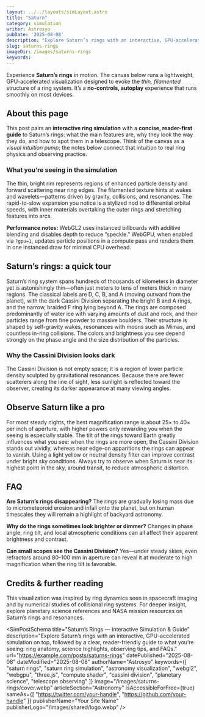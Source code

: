 ```yaml
---
layout: ../../layouts/simLayout.astro
title: "Saturn"
category: simulation
writer: Astrosyo
pubDate: '2025-08-08'
description: "Explore Saturn’s rings with an interactive, GPU-accelerated simulation on top, followed by a clear, reader-friendly guide to what you’re seeing: ring anatomy, science highlights, observing tips, and FAQs."
slug: saturns-rings
imageDir: /images/saturns-rings
keywords:
---
```



<div class="sim-container centered_flex">
  <p class="Tool-Explanation">Experience <strong>Saturn’s rings</strong> in motion. The canvas below runs a lightweight, GPU-accelerated visualization designed to evoke the <em>thin, filamented</em> structure of a ring system. It’s a <strong>no-controls, autoplay</strong> experience that runs smoothly on most devices.</p>

  <div class="sim-stage" aria-label="Saturn ring simulation canvas">
    <SimCanvas slug="saturns-rings" />
  </div>

  <figcaption class="sim-caption"></figcaption>
</div>

<div class="sim-article">

  <h2 id="about-this-page">About this page</h2>
  <p>
    This post pairs an <strong>interactive ring simulation</strong> with a <strong>concise, reader-first guide</strong> to Saturn’s rings: what the main features are, why they look the way they do, and how to spot them in a telescope. Think of the canvas as a <em>visual intuition pump</em>; the notes below connect that intuition to real ring physics and observing practice.
  </p>

  <h3 id="what-youre-seeing">What you’re seeing in the simulation</h3>
  <p>
    The thin, bright rim represents regions of enhanced particle density and forward scattering near ring edges. The filamented texture hints at wakes and wavelets—patterns driven by gravity, collisions, and resonances. The rapid-to-slow expansion you notice is a stylized nod to differential orbital speeds, with inner materials overtaking the outer rings and stretching features into arcs.
  </p>

  <aside class="note">
    <strong>Performance notes:</strong> WebGL2 uses instanced billboards with additive blending and disables depth to reduce “speckle.” WebGPU, when enabled via <code>?gpu=1</code>, updates particle positions in a compute pass and renders them in one instanced draw for minimal CPU overhead.
  </aside>

  <h2 id="saturns-rings-quick-tour">Saturn’s rings: a quick tour</h2>
  <p>
    Saturn’s ring system spans hundreds of thousands of kilometers in diameter yet is astonishingly thin—often just meters to tens of meters thick in many regions. The classical labels are D, C, B, and A (moving outward from the planet), with the dark Cassini Division separating the bright B and A rings, and the narrow, braided F ring lying beyond A. The rings are composed predominantly of water ice with varying amounts of dust and rock, and their particles range from fine powder to massive boulders. Their structure is shaped by self-gravity wakes, resonances with moons such as Mimas, and countless in-ring collisions. The colors and brightness you see depend strongly on the phase angle and the size distribution of the particles.
  </p>

  <h3 id="why-the-cassini-division-looks-dark">Why the Cassini Division looks dark</h3>
  <p>
    The Cassini Division is not empty space; it is a region of lower particle density sculpted by gravitational resonances. Because there are fewer scatterers along the line of sight, less sunlight is reflected toward the observer, creating its darker appearance at many viewing angles.
  </p>

  <h2 id="observe-saturn-like-a-pro">Observe Saturn like a pro</h2>
  <p>
    For most steady nights, the best magnification range is about 25× to 40× per inch of aperture, with higher powers only rewarding you when the seeing is especially stable. The tilt of the rings toward Earth greatly influences what you see: when the rings are more open, the Cassini Division stands out vividly, whereas near edge-on apparitions the rings can appear to vanish. Using a light yellow or neutral density filter can improve contrast under bright sky conditions. Always try to observe when Saturn is near its highest point in the sky, around transit, to reduce atmospheric distortion.
  </p>

  <h2 id="faq">FAQ</h2>
  <p>
    <strong>Are Saturn’s rings disappearing?</strong> The rings are gradually losing mass due to micrometeoroid erosion and infall onto the planet, but on human timescales they will remain a highlight of backyard astronomy.
  </p>
  <p>
    <strong>Why do the rings sometimes look brighter or dimmer?</strong> Changes in phase angle, ring tilt, and local atmospheric conditions can all affect their apparent brightness and contrast.
  </p>
  <p>
    <strong>Can small scopes see the Cassini Division?</strong> Yes—under steady skies, even refractors around 80–100&nbsp;mm in aperture can reveal it at moderate to high magnification when the ring tilt is favorable.
  </p>

  <h2 id="credits-further-reading">Credits & further reading</h2>
  <p>
    This visualization was inspired by ring dynamics seen in spacecraft imaging and by numerical studies of collisional ring systems. For deeper insight, explore planetary science references and NASA mission resources on Saturn’s rings and resonances.
  </p>

</div>

<SimPostSchema
  title="Saturn’s Rings — Interactive Simulation & Guide"
  description="Explore Saturn’s rings with an interactive, GPU-accelerated simulation on top, followed by a clear, reader-friendly guide to what you’re seeing: ring anatomy, science highlights, observing tips, and FAQs."
  url="https://example.com/posts/saturns-rings"
  datePublished="2025-08-08"
  dateModified="2025-08-08"
  authorName="Astrosyo"
  keywords={[
    "saturn rings",
    "saturn ring simulation",
    "astronomy visualization",
    "webgl2",
    "webgpu",
    "three.js",
    "compute shader",
    "cassini division",
    "planetary science",
    "telescope observing"
  ]}
  image="/images/saturns-rings/cover.webp"
  articleSection="Astronomy"
  isAccessibleForFree={true}
  sameAs={[
    "https://twitter.com/your-handle",
    "https://github.com/your-handle"
  ]}
  publisherName="Your Site Name"
  publisherLogo="/images/shared/logo.webp"
/>